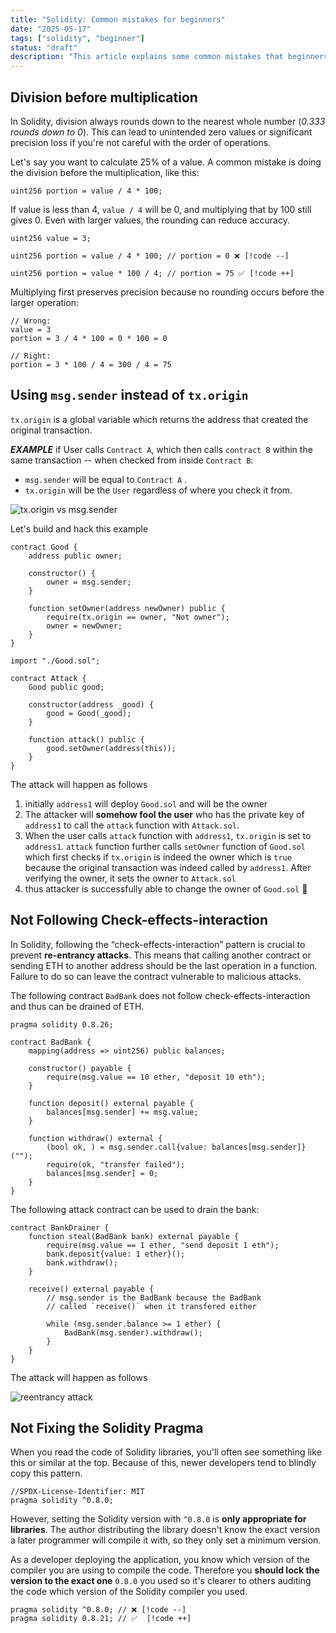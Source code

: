 ```yaml
---
title: "Solidity: Common mistakes for beginners"
date: "2025-05-17"
tags: ["solidity", "beginner"]
status: "draft"
description: "This article explains some common mistakes that beginners make in Solidity"
---
```


## Division before multiplication

In Solidity, division always rounds down to the nearest whole number (_0.333 rounds down to 0_).
This can lead to unintended zero values or significant precision loss if you're not careful with the order of operations.

Let's say you want to calculate 25% of a value. A common mistake is doing the division before the multiplication, like this:

```solidity
uint256 portion = value / 4 * 100;
```

If value is less than 4, `value / 4` will be 0, and multiplying that by 100 still gives 0.
Even with larger values, the rounding can reduce accuracy.

```solidity
uint256 value = 3;

uint256 portion = value / 4 * 100; // portion = 0 ❌ [!code --]

uint256 portion = value * 100 / 4; // portion = 75 ✅ [!code ++]
```

Multiplying first preserves precision because no rounding occurs before the larger operation:

```solidity
// Wrong:
value = 3
portion = 3 / 4 * 100 = 0 * 100 = 0

// Right:
portion = 3 * 100 / 4 = 300 / 4 = 75
```

## Using `msg.sender` instead of `tx.origin`

`tx.origin` is a global variable which returns the address that created the original transaction.

**_EXAMPLE_** if User calls `Contract A`, which then calls `contract B` within the same transaction -- when checked from inside `Contract B`:

- `msg.sender` will be equal to `Contract A` .
- `tx.origin` will be the `User` regardless of where you check it from.

![tx.origin vs msg.sender](https://cdn.hashnode.com/res/hashnode/image/upload/v1747671803583/983cc0a0-b8d0-4724-847a-2761fb756a32.png)

Let's build and hack this example

```solidity
contract Good {
    address public owner;

    constructor() {
        owner = msg.sender;
    }

    function setOwner(address newOwner) public {
        require(tx.origin == owner, "Not owner");
        owner = newOwner;
    }
}
```

```solidity
import "./Good.sol";

contract Attack {
    Good public good;

    constructor(address _good) {
        good = Good(_good);
    }

    function attack() public {
        good.setOwner(address(this));
    }
}
```

The attack will happen as follows

1. initially `address1` will deploy `Good.sol` and will be the owner
2. The attacker will **somehow fool the user** who has the private key of `address1` to call the `attack` function with `Attack.sol`.
3. When the user calls `attack` function with `address1`, `tx.origin` is set to `address1`. `attack` function further calls `setOwner` function of `Good.sol` which first checks if `tx.origin` is indeed the owner which is `true` because the original transaction was indeed called by `address1`. After verifying the owner, it sets the owner to `Attack.sol`
4. thus attacker is successfully able to change the owner of `Good.sol` 🤯

## Not Following Check-effects-interaction

In Solidity, following the “check-effects-interaction” pattern is crucial to prevent **re-entrancy attacks**.
This means that calling another contract or sending ETH to another address should be the last operation in a function.
Failure to do so can leave the contract vulnerable to malicious attacks.

The following contract `BadBank` does not follow check-effects-interaction and thus can be drained of ETH.

```solidity
pragma solidity 0.8.26;

contract BadBank {
    mapping(address => uint256) public balances;

    constructor() payable {
        require(msg.value == 10 ether, "deposit 10 eth");
    }

    function deposit() external payable {
        balances[msg.sender] += msg.value;
    }

    function withdraw() external {
        (bool ok, ) = msg.sender.call{value: balances[msg.sender]}("");
        require(ok, "transfer failed");
        balances[msg.sender] = 0;
    }
}
```

The following attack contract can be used to drain the bank:

```solidity
contract BankDrainer {
    function steal(BadBank bank) external payable {
        require(msg.value == 1 ether, "send deposit 1 eth");
        bank.deposit{value: 1 ether}();
        bank.withdraw();
    }

    receive() external payable {
        // msg.sender is the BadBank because the BadBank
        // called `receive()` when it transfered either

        while (msg.sender.balance >= 1 ether) {
            BadBank(msg.sender).withdraw();
        }
    }
}
```

The attack will happen as follows

![reentrancy attack](https://cdn.hashnode.com/res/hashnode/image/upload/v1747674296941/5c103494-375a-4975-80ee-648533a6fa56.png)

## Not Fixing the Solidity Pragma

When you read the code of Solidity libraries, you'll often see something like this or similar at the top.
Because of this, newer developers tend to blindly copy this pattern.

```solidity
//SPDX-License-Identifier: MIT
pragma solidity ^0.8.0;
```

However, setting the Solidity version with `^0.8.0` is **only appropriate for libraries**.
The author distributing the library doesn't know the exact version a later programmer will compile it with, so they only set a minimum version.

As a developer deploying the application, you know which version of the compiler you are using to compile the code.
Therefore you **should lock the version to the exact one** `0.8.0` you used so it's clearer to others auditing the code which version of the Solidity compiler you used.

```solidity
pragma solidity ^0.8.0; // ❌ [!code --]
pragma solidity 0.8.21; // ✅  [!code ++]
```
